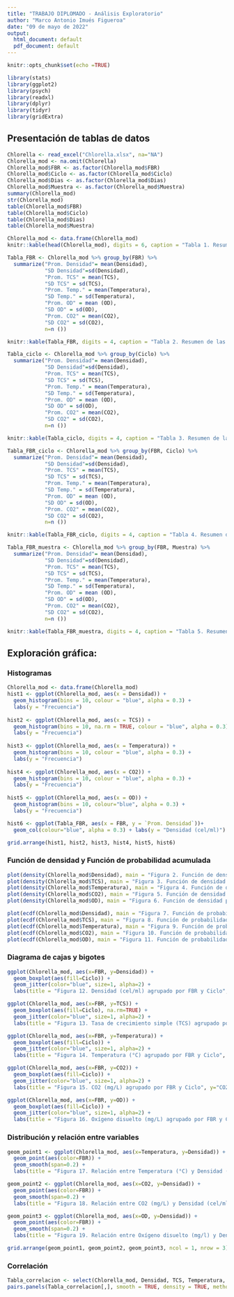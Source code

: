 ```yaml
---
title: "TRABAJO DIPLOMADO - Análisis Exploratorio"
author: "Marco Antonio Imués Figueroa"
date: "09 de mayo de 2022"
output:
  html_document: default
  pdf_document: default
---
```


```r
knitr::opts_chunk$set(echo =TRUE)

library(stats)
library(ggplot2)
library(psych)
library(readxl)
library(dplyr)
library(tidyr)
library(gridExtra)
```

## **Presentación de tablas de datos**

```r
Chlorella <- read_excel("Chlorella.xlsx", na="NA")
Chlorella_mod <- na.omit(Chlorella)
Chlorella_mod$FBR <- as.factor(Chlorella_mod$FBR)
Chlorella_mod$Ciclo <- as.factor(Chlorella_mod$Ciclo)
Chlorella_mod$Dias <- as.factor(Chlorella_mod$Dias)
Chlorella_mod$Muestra <- as.factor(Chlorella_mod$Muestra)
summary(Chlorella_mod)
str(Chlorella_mod)
table(Chlorella_mod$FBR)
table(Chlorella_mod$Ciclo)
table(Chlorella_mod$Dias)
table(Chlorella_mod$Muestra)

Chlorella_mod <- data.frame(Chlorella_mod)
knitr::kable(head(Chlorella_mod), digits = 6, caption = "Tabla 1. Resumen de variables en el cultivo de la microalga *Chlorella vulgarias* en FBRT")

Tabla_FBR <- Chlorella_mod %>% group_by(FBR) %>% 
  summarize("Prom. Densidad"= mean(Densidad),
            "SD Densidad"=sd(Densidad),
            "Prom. TCS" = mean(TCS),
            "SD TCS" = sd(TCS),
            "Prom. Temp." = mean(Temperatura),
            "SD Temp." = sd(Temperatura),
            "Prom. OD" = mean (OD),
            "SD OD" = sd(OD),
            "Prom. CO2" = mean(CO2),
            "SD CO2" = sd(CO2),
            n=n ())

knitr::kable(Tabla_FBR, digits = 4, caption = "Tabla 2. Resumen de las variables en estudio por FBRT")

Tabla_ciclo <- Chlorella_mod %>% group_by(Ciclo) %>% 
  summarize("Prom. Densidad"= mean(Densidad),
            "SD Densidad"=sd(Densidad),
            "Prom. TCS" = mean(TCS),
            "SD TCS" = sd(TCS),
            "Prom. Temp." = mean(Temperatura),
            "SD Temp." = sd(Temperatura),
            "Prom. OD" = mean (OD),
            "SD OD" = sd(OD),
            "Prom. CO2" = mean(CO2),
            "SD CO2" = sd(CO2),
            n=n ())

knitr::kable(Tabla_ciclo, digits = 4, caption = "Tabla 3. Resumen de las variables en estudio por ciclo de cultivo")

Tabla_FBR_ciclo <- Chlorella_mod %>% group_by(FBR, Ciclo) %>% 
  summarize("Prom. Densidad"= mean(Densidad),
            "SD Densidad"=sd(Densidad),
            "Prom. TCS" = mean(TCS),
            "SD TCS" = sd(TCS),
            "Prom. Temp." = mean(Temperatura),
            "SD Temp." = sd(Temperatura),
            "Prom. OD" = mean (OD),
            "SD OD" = sd(OD),
            "Prom. CO2" = mean(CO2),
            "SD CO2" = sd(CO2),
            n=n ())

knitr::kable(Tabla_FBR_ciclo, digits = 4, caption = "Tabla 4. Resumen de las variables en estudio por FBR y ciclo de cultivo")

Tabla_FBR_muestra <- Chlorella_mod %>% group_by(FBR, Muestra) %>% 
  summarize("Prom. Densidad"= mean(Densidad),
            "SD Densidad"=sd(Densidad),
            "Prom. TCS" = mean(TCS),
            "SD TCS" = sd(TCS),
            "Prom. Temp." = mean(Temperatura),
            "SD Temp." = sd(Temperatura),
            "Prom. OD" = mean (OD),
            "SD OD" = sd(OD),
            "Prom. CO2" = mean(CO2),
            "SD CO2" = sd(CO2),
            n=n ())

knitr::kable(Tabla_FBR_muestra, digits = 4, caption = "Tabla 5. Resumen de las variables en estudio por FBR y muestra")
```

## **Exploración gráfica:** 

### **Histogramas**

```r
Chlorella_mod <- data.frame(Chlorella_mod)
hist1 <- ggplot(Chlorella_mod, aes(x = Densidad)) +
  geom_histogram(bins = 10, colour = "blue", alpha = 0.3) +
  labs(y = "Frecuencia")
  
hist2 <- ggplot(Chlorella_mod, aes(x = TCS)) +
  geom_histogram(bins = 10, na.rm = TRUE, colour = "blue", alpha = 0.3) +
  labs(y = "Frecuencia")
  
hist3 <- ggplot(Chlorella_mod, aes(x = Temperatura)) +
  geom_histogram(bins = 10, colour = "blue", alpha = 0.3) +
  labs(y = "Frecuencia")
  
hist4 <- ggplot(Chlorella_mod, aes(x = CO2)) +
  geom_histogram(bins = 10, colour = "blue", alpha = 0.3) +
  labs(y = "Frecuencia")
  
hist5 <- ggplot(Chlorella_mod, aes(x = OD)) +
  geom_histogram(bins = 10, colour="blue", alpha = 0.3) + 
  labs(y = "Frecuencia")

hist6 <- ggplot(Tabla_FBR, aes(x = FBR, y = `Prom. Densidad`))+
  geom_col(colour="blue", alpha = 0.3) + labs(y = "Densidad (cel/ml)")

grid.arrange(hist1, hist2, hist3, hist4, hist5, hist6)

```

### **Función de densidad y Función de probabilidad acumulada**

```r
plot(density(Chlorella_mod$Densidad), main = "Figura 2. Función de densidad para la variable Densidad (cel/ml)", y="Densidad")
plot(density(Chlorella_mod$TCS), main = "Figura 3. Función de densidad para la variable Tasa de Crecimiento Simple", y="Densidad")
plot(density(Chlorella_mod$Temperatura), main = "Figura 4. Función de densidad para la variable Temperatura (°C)", y="Densidad")
plot(density(Chlorella_mod$CO2), main = "Figura 5. Función de densidad para la variable CO2 (mg/ml))", y="Densidad")
plot(density(Chlorella_mod$OD), main = "Figura 6. Función de densidad para la variable Oxígeno disuelto (mg/ml)", y="Densidad")

plot(ecdf(Chlorella_mod$Densidad), main = "Figura 7. Función de probabilidad acumulada para la variable Densidad (cel/ml)")
plot(ecdf(Chlorella_mod$TCS), main = "Figura 8. Función de probabilidad acumulada para la variable Tasa de Crecimiento Simple")
plot(ecdf(Chlorella_mod$Temperatura), main = "Figura 9. Función de probabilidad acumulada para la variable Temperatura")
plot(ecdf(Chlorella_mod$CO2), main = "Figura 10. Función de probabilidad acumulada para la variable CO2")
plot(ecdf(Chlorella_mod$OD), main = "Figura 11. Función de probabilidad acumulada para la variable Oxígeno Disuelto")

```

### **Diagrama de cajas y bigotes**

```r
ggplot(Chlorella_mod, aes(x=FBR, y=Densidad)) +
  geom_boxplot(aes(fill=Ciclo)) +
  geom_jitter(color="blue", size=1, alpha=2) +
  labs(title = "Figura 12. Densidad (cel/ml) agrupado por FBR y Ciclo", y="Densidad (cel/ml)")

ggplot(Chlorella_mod, aes(x=FBR, y=TCS)) +
  geom_boxplot(aes(fill=Ciclo), na.rm=TRUE) +
  geom_jitter(color="blue", size=1, alpha=2) +
  labs(title = "Figura 13. Tasa de crecimiento simple (TCS) agrupado por FBR y Ciclo", y="TCS")

ggplot(Chlorella_mod, aes(x=FBR, y=Temperatura)) +
  geom_boxplot(aes(fill=Ciclo)) +
  geom_jitter(color="blue", size=1, alpha=2) +
  labs(title = "Figura 14. Temperatura (°C) agrupado por FBR y Ciclo", y="Temperatura (°C)")

ggplot(Chlorella_mod, aes(x=FBR, y=CO2)) +
  geom_boxplot(aes(fill=Ciclo)) +
  geom_jitter(color="blue", size=1, alpha=2) +
  labs(title = "Figura 15. CO2 (mg/L) agrupado por FBR y Ciclo", y="CO2 (mg/L)")

ggplot(Chlorella_mod, aes(x=FBR, y=OD)) +
  geom_boxplot(aes(fill=Ciclo)) +
  geom_jitter(color="blue", size=1, alpha=2) +
  labs(title = "Figura 16. Oxígeno disuelto (mg/L) agrupado por FBR y Ciclo", y="OD (mg/L)")

```

### **Distribución y relación entre variables**

```r
geom_point1 <- ggplot(Chlorella_mod, aes(x=Temperatura, y=Densidad)) +
  geom_point(aes(color=FBR)) +
  geom_smooth(span=0.2) +
  labs(title = "Figura 17. Relación entre Temperatura (°C) y Densidad (cel/ml) agrupadas por FBR")

geom_point2 <- ggplot(Chlorella_mod, aes(x=CO2, y=Densidad)) +
  geom_point(aes(color=FBR)) +
  geom_smooth(span=0.2) +
  labs(title = "Figura 18. Relación entre CO2 (mg/L) y Densidad (cel/ml) agrupadas por FBR")

geom_point3 <- ggplot(Chlorella_mod, aes(x=OD, y=Densidad)) +
  geom_point(aes(color=FBR)) +
  geom_smooth(span=0.2) +
  labs(title = "Figura 19. Relación entre Oxígeno disuelto (mg/l) y Densidad (cel/ml) agrupadas por FBR")

grid.arrange(geom_point1, geom_point2, geom_point3, ncol = 1, nrow = 3)
```

### **Correlación**

```r
Tabla_correlacion <- select(Chlorella_mod, Densidad, TCS, Temperatura, CO2, OD)
pairs.panels(Tabla_correlacion[,], smooth = TRUE, density = TRUE, method="pearson", font=1, main="Figura 20. Matriz de correlaciones")
```

